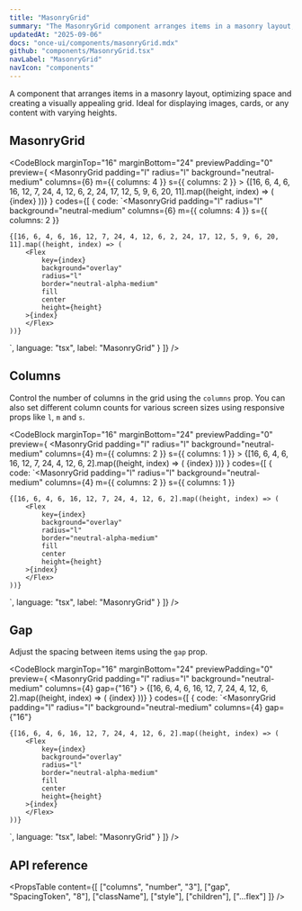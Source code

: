 ```yaml
---
title: "MasonryGrid"
summary: "The MasonryGrid component arranges items in a masonry layout, optimizing space and creating a visually appealing grid."
updatedAt: "2025-09-06"
docs: "once-ui/components/masonryGrid.mdx"
github: "components/MasonryGrid.tsx"
navLabel: "MasonryGrid"
navIcon: "components"
---
```


A component that arranges items in a masonry layout, optimizing space and creating a visually appealing grid. Ideal for displaying images, cards, or any content with varying heights.

## MasonryGrid

<CodeBlock
    marginTop="16"
    marginBottom="24"
    previewPadding="0"
    preview={
        <MasonryGrid
            padding="l"
            radius="l"
            background="neutral-medium"
            columns={6}
            m={{ columns: 4 }}
            s={{ columns: 2 }}
        >
            {[16, 6, 4, 6, 16, 12, 7, 24, 4, 12, 6, 2, 24, 17, 12, 5, 9, 6, 20, 11].map((height, index) => (
                <Flex
                    key={index}
                    background="overlay"
                    radius="l"
                    border="neutral-alpha-medium"
                    fill
                    center
                    height={height}
                >{index}
                </Flex>
            ))}
        </MasonryGrid>
    }
    codes={[
        {
            code:
                `<MasonryGrid
    padding="l"
    radius="l"
    background="neutral-medium"
    columns={6}
    m={{ columns: 4 }}
    s={{ columns: 2 }}
>
    {[16, 6, 4, 6, 16, 12, 7, 24, 4, 12, 6, 2, 24, 17, 12, 5, 9, 6, 20, 11].map((height, index) => (
        <Flex
            key={index}
            background="overlay"
            radius="l"
            border="neutral-alpha-medium"
            fill
            center
            height={height}
        >{index}
        </Flex>
    ))}
</MasonryGrid>`,
            language: "tsx",
            label: "MasonryGrid"
        }
    ]}
/>

## Columns

Control the number of columns in the grid using the `columns` prop. You can also set different column counts for various screen sizes using responsive props like `l`, `m` and `s`.

<CodeBlock
    marginTop="16"
    marginBottom="24"
    previewPadding="0"
    preview={
        <MasonryGrid
            padding="l"
            radius="l"
            background="neutral-medium"
            columns={4}
            m={{ columns: 2 }}
            s={{ columns: 1 }}
        >
            {[16, 6, 4, 6, 16, 12, 7, 24, 4, 12, 6, 2].map((height, index) => (
                <Flex
                    key={index}
                    background="overlay"
                    radius="l"
                    border="neutral-alpha-medium"
                    fill
                    center
                    height={height}
                >{index}
                </Flex>
            ))}
        </MasonryGrid>
    }
    codes={[
        {
            code:
                `<MasonryGrid
    padding="l"
    radius="l"
    background="neutral-medium"
    columns={4}
    m={{ columns: 2 }}
    s={{ columns: 1 }}
>
    {[16, 6, 4, 6, 16, 12, 7, 24, 4, 12, 6, 2].map((height, index) => (
        <Flex
            key={index}
            background="overlay"
            radius="l"
            border="neutral-alpha-medium"
            fill
            center
            height={height}
        >{index}
        </Flex>
    ))}
</MasonryGrid>`,
            language: "tsx",
            label: "MasonryGrid"
        }
    ]}
/>

## Gap

Adjust the spacing between items using the `gap` prop.

<CodeBlock
    marginTop="16"
    marginBottom="24"
    previewPadding="0"
    preview={
        <MasonryGrid
            padding="l"
            radius="l"
            background="neutral-medium"
            columns={4}
            gap={"16"}
        >
            {[16, 6, 4, 6, 16, 12, 7, 24, 4, 12, 6, 2].map((height, index) => (
                <Flex
                    key={index}
                    background="overlay"
                    radius="l"
                    border="neutral-alpha-medium"
                    fill
                    center
                    height={height}
                >{index}
                </Flex>
            ))}
        </MasonryGrid>
    }
    codes={[
        {
            code:
                `<MasonryGrid
    padding="l"
    radius="l"
    background="neutral-medium"
    columns={4}
    gap={"16"}
>
    {[16, 6, 4, 6, 16, 12, 7, 24, 4, 12, 6, 2].map((height, index) => (
        <Flex
            key={index}
            background="overlay"
            radius="l"
            border="neutral-alpha-medium"
            fill
            center
            height={height}
        >{index}
        </Flex>
    ))}
</MasonryGrid>`,
            language: "tsx",
            label: "MasonryGrid"
        }
    ]}
/>

## API reference

<PropsTable
    content={[
        ["columns", "number", "3"],
        ["gap", "SpacingToken", "8"],
        ["className"],
        ["style"],
        ["children"],
        ["...flex"]
    ]}
/>